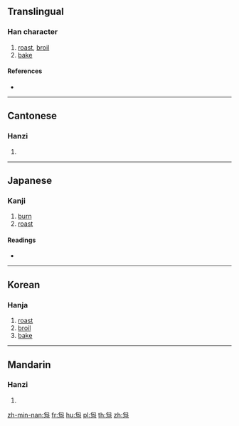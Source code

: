 {{character info/new}}
{{also|炮}}
==Translingual==

===Han character===
{{Han char|rn=86|rad=火|as=05|sn=9|four=27337|canj=PUF|ids=⿱包灬}}

# [[roast]], [[broil]]
# [[bake]]

====References====
* {{Han ref|kx=0668.270|dkj=18955|dj=1078.020|hdz=32198.100|uh=70B0|ud=28848|bh=CFB2|bd=53170}}

----

==Cantonese==

===Hanzi===
{{yue-hanzi|jyut=paau4|y=paau4}}

# {{defn|lang=yue|sort=火05}}

----

==Japanese==

===Kanji===
{{ja-kanji|grade=|rs=火05}}

# [[burn]]
# [[roast]]

====Readings====
* {{ja-readings|on=[[ほう]] (hō), [[びょう]] (byō), [[ふう]] (hū), [[ふ]] (fu)|kun=}}

----

==Korean==

===Hanja===
{{ko-hanja|hangeul=포|eumhun=|rv=po|mr=p'o|y=pho}}

# [[roast]]
# [[broil]]
# [[bake]]

----

==Mandarin==

===Hanzi===
{{cmn-hanzi|pin=[[páo]] ([[pao2]])|wg=p'ao<sup>2</sup>}}

# {{defn|lang=cmn|sort=火05}}

[[zh-min-nan:炰]]
[[fr:炰]]
[[hu:炰]]
[[pl:炰]]
[[th:炰]]
[[zh:炰]]